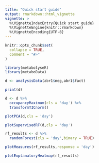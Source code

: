 ```yaml
---
title: "Quick start guide"
output: rmarkdown::html_vignette
vignette: >
  %\VignetteIndexEntry{Quick start guide}
  %\VignetteEngine{knitr::rmarkdown}
  %\VignetteEncoding{UTF-8}
---
```


```r
knitr::opts_chunk$set(
  collapse = TRUE,
  comment = "#>"
)
```

```r
library(metabolyseR)
library(metaboData)
```

```r
d <- analysisData(abr1$neg,abr1$fact)
```

```r
print(d)
```

```r
d <- d %>%
  occupancyMaximum(cls = 'day') %>%
  transformTICnorm()
```

```r
plotPCA(d,cls = 'day')
```

```r
plotSupervisedRF(d,cls = 'day')
```

```r
rf_results <- d %>%
  randomForest(cls = 'day',binary = TRUE)
```

```r
plotMeasures(rf_results,response = 'day')
```

```r
plotExplanatoryHeatmap(rf_results)
```








